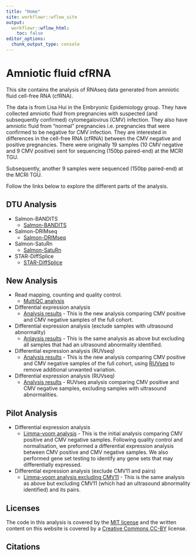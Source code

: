 ```yaml
---
title: "Home"
site: workflowr::wflow_site
output:
  workflowr::wflow_html:
    toc: false
editor_options:
  chunk_output_type: console
---
```


# Amniotic fluid cfRNA

This site contains the analysis of RNAseq data generated from amniotic fluid cell-free RNA (cfRNA). 

The data is from Lisa Hui in the Embryonic Epidemiology group. They have collected amniotic fluid from pregnancies with suspected (and subsequently confirmed) cytomegalovirus (CMV) infection. They also have amniotic fluid from "normal" pregnancies i.e. pregnancies that were confirmed to be negative for CMV infection. They are interested in differences in the cell-free RNA (cfRNA) between the CMV negative and positive pregnancies. There were originally 19 samples (10 CMV negative and 9 CMV positive) sent for sequencing (150bp paired-end) at the MCRI TGU. 

Subsequently, another 9 samples were sequenced (150bp paired-end) at the MCRI TGU. 

Follow the links below to explore the different parts of the analysis. 

DTU Analysis
------------

* Salmon-BANDITS
    * [Salmon-BANDITS](salmon-bandits.html)
* Salmon-DRIMseq
    * [Salmon-DRIMseq](salmon-DRIMseq.html)
* Salmon-SatuRn
    * [Salmon-SatuRn](salmon-SatuRn.html)
* STAR-DiffSplice
    * [STAR-DiffSplice](STAR-diffSplice.html)

    
New Analysis
------------

* Read mapping, counting and quality control.
    * [MultiQC analysis](multiqc_report.html)

* Differential expression analysis
    * [Analysis results](STAR-FC-all.html) - This is the new analysis comparing CMV positive and CMV negative samples of the full cohort.   

* Differential expression analysis (exclude samples with ultrasound abnormality)
    * [Anlaysis results](STAR-FC-exclude-US-ab.html) - This is the same analysis as above but excluding all samples that had an ultrasound abnormality identified.

* Differential expression analysis (RUVseq)
    * [Analysis results](STAR-FC-RUV-all.html) - This is the new analysis comparing CMV positive and CMV negative samples of the full cohort, using [RUVseq](https://bioconductor.org/packages/release/bioc/html/RUVSeq.html) to remove additional unwanted variation.    
  
* Differential expression analysis (RUVseq)
    * [Analysis results](STAR-FC-RUV-exclude-US-ab.html) - RUVseq analysis comparing CMV positive and CMV negative samples, excluding samples with ultrasound abnormalities. 
    
Pilot Analysis
--------------

* Differential expression analysis
    * [Limma-voom analysis](salmon-limma-voom.html) - This is the initial analysis comparing CMV positive and CMV negative samples. Following quality control and normalisation, we preformed a differential expression analysis between CMV positive and CMV negative samples. We also performed gene set testing to identify any gene sets that may differentially expressed.   

* Differential expression analysis (exclude CMV11 and pairs)
    * [Limma-voom analysis excluding CMV11](salmon-limma-voom-exclude-CMV11.html) - This is the same analysis as above but excluding CMV11 (which had an ultrasound abnormality identified) and its pairs. 



Licenses
--------

The code in this analysis is covered by the [MIT license][mit] and the written
content on this website is covered by a [Creative Commons CC-BY][cc] license.


Citations
---------

[mit]: https://choosealicense.com/licenses/mit/ "MIT License"
[cc]: https://creativecommons.org/licenses/by/4.0/ "CC-BY License"
